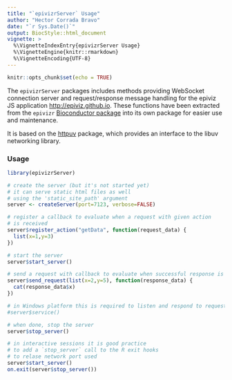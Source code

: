 ```yaml
---
title: "`epivizrServer` Usage"
author: "Hector Corrada Bravo"
date: "`r Sys.Date()`"
output: BiocStyle::html_document
vignette: >
  %\VignetteIndexEntry{epivizrServer Usage}
  %\VignetteEngine{knitr::rmarkdown}
  %\VignetteEncoding{UTF-8}
---
```


```r
knitr::opts_chunk$set(echo = TRUE)
```

The `epivizrServer` packages includes methods providing WebSocket connection server and request/response message
handling for the epiviz JS application [http://epiviz.github.io](http://epiviz.github.io). These functions have been extracted from the `epivizr` [Bioconductor package](http://bioconductor.org/packages/release/bioc/html/epivizr.html) into its own package for easier use and maintenance.

It is based on the [httpuv](http://www.github.com/rstudio/httpuv) package, which provides an interface to the libuv networking library. 

### Usage 

```r
library(epivizrServer)

# create the server (but it's not started yet)
# it can serve static html files as well
# using the 'static_site_path' argument
server <- createServer(port=7123, verbose=FALSE)

# register a callback to evaluate when a request with given action
# is received
server$register_action("getData", function(request_data) {
  list(x=1,y=3)
})

# start the server
server$start_server()

# send a request with callback to evaluate when successful response is received
server$send_request(list(x=2,y=5), function(response_data) {
  cat(response_data$x)
})

# in Windows platform this is required to listen and respond to requests
#server$service()

# when done, stop the server
server$stop_server()

# in interactive sessions it is good practice
# to add a `stop_server` call to the R exit hooks
# to relase network port used
server$start_server()
on.exit(server$stop_server())
```

